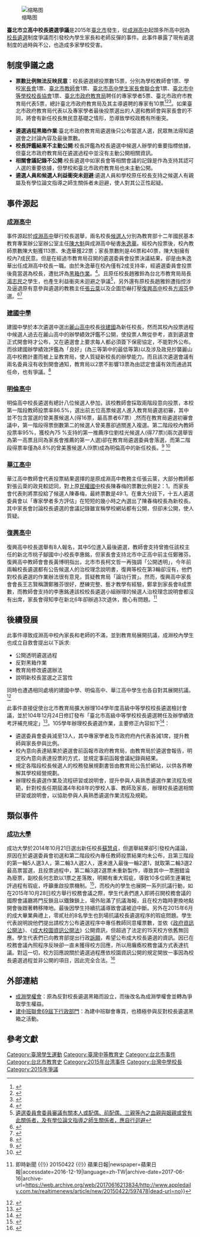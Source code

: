 {{citation style|time=2016-10-30T09:28:31+00:00}}
[[File:自救會刊物.jpg|缩略图]]

'''臺北市立高中校長遴選爭議'''是2015年[[臺北市|臺北市]]發生，從[[臺北市立成淵高級中學|成淵高中]]起頭多所高中因為[[校長|校長]][[遴選|遴選]]制度爭議而引發校內學生家長和老師反彈的事件。此事件暴露了現有遴選制度的過時與不公，也造成多家學校受害。

==制度爭議之處==

* '''票數比例無法反映民意'''：校長遴選總投票數15票，分別為學校教師會1票、學校[[家長會|家長會]]1票、[[臺北市教師會|臺北市教師會]]1票、[[臺北市高中學生家長會聯合會|臺北市高中學生家長會聯合會]]1票、[[臺北市中等學校校長協會|臺北市中等學校校長協會]]1票、[[臺北市政府教育局|臺北市政府教育局]]聘任的專家學者5票、臺北市政府市教育局代表5票，總計臺北市政府教育局及其主導遴聘的專家有10票<ref>{{cite web|author1=教育部|title=高級中等學校校長遴選聘任及辦學績效考評辦法|url=http://edu.law.moe.gov.tw/LawContent.aspx?id=FL008838|publisher=教育部主管法規查詢系統|accessdate=2017-12-15|archive-date=2017-12-15|archive-url=https://web.archive.org/web/20171215221142/http://edu.law.moe.gov.tw/LawContent.aspx?id=FL008838|dead-url=no}}</ref><ref>{{cite web|author1=台北市政府|title=臺北市高級中等學校校長遴選聘任及辦學績效考評補充規定（104.2.4版）|url=http://www.doe.gov.taipei/ct.asp?xItem=97241781&ctNode=66145&mp=104001|publisher=台北市政府|accessdate=2017-12-15|archive-date=2017-12-15|archive-url=https://web.archive.org/web/20171215222646/http://www.doe.gov.taipei/ct.asp?xItem=97241781&ctNode=66145&mp=104001|dead-url=no}}</ref><ref>{{cite web|author1=台北市政府|title=臺北市高級中等學校校長遴選聘任及辦學績效考評辦法修正對照表（104.12.22）|url=http://www.doe.gov.taipei/ct.asp?xItem=150115769&ctNode=33550&mp=104001|publisher=台北市政府|accessdate=2017-12-15|archive-date=2017-12-15|archive-url=https://web.archive.org/web/20171215221244/http://www.doe.gov.taipei/ct.asp?xItem=150115769&ctNode=33550&mp=104001|dead-url=no}}</ref>。如果臺北市政府教育局代表以及專家學者最後投票選出的人選和教師會與家長會的不同，將會有新任校長無民意基礎之情形，恐導致學校政務有所衝突。

* '''遴選過程黑箱作業''':臺北市政府教育局遴選後只公布當選人選，民眾無法得知遴選會之討論內容及最後票數。
* '''校長評鑑結果不主動公開''':校長評鑑為校長遴選中候選人辦學的重要指標依據，但臺北市政府教育局在遴選過程中並沒有主動公開相關資訊。
* '''相關會議記錄不公開''':校長遴選中如家長會等相關會議的記錄是作為支持其認可人選的重要依據，但學校和臺北市政府教育局也未主動公開。
* '''遴選人員和候選人利益衝突未迴避''':遴選人員和學校原任校長支持之候選人有親屬及有學位論文指導之師生關係者未迴避，使人對其公正性起疑。

==事件源起==

=== [[成淵高中|成淵高中]] ===
事件源起於[[成淵高中|成淵高中]]舉行校長選舉，兩名校長[[候選人|候選人]]分別為教育部十二年國民基本教育專案辦公室辦公室主任[[陳大魁|陳大魁]]與成淵高中秘書[[朱逸華|朱逸華]]。經校內投票後，校內教師票數陳大魁獲113票、朱逸華獲22票；家長票數則是46票和40票，陳大魁擁有校內7成民意。但是在經過市教育局召開的遴選委員會投票決議結果，卻是由朱逸華出任成淵高中校長一職。由於朱逸華在校內僅有2成支持率，經遴選委員會投票後竟當選為校長，遭批評為[[黑箱作業|黑箱作業]]。<ref name="two">{{Cite web |url=http://news.ltn.com.tw/news/life/breakingnews/1294286 |title=成淵高中校長遴選 學生臉書爆「黑箱」 |accessdate=2015-06-15 |archive-date=2015-07-02 |archive-url=https://web.archive.org/web/20150702221837/http://news.ltn.com.tw/news/life/breakingnews/1294286 |dead-url=no }}</ref>。且原任校長趙雅鈴為台北市教育局局長[[湯志民|湯志民]]之學生，也產生利益衝突未迴避之爭議<ref>[http://edu.law.moe.gov.tw/LawContentHistory.aspx?id=FL008838 遴選委員會委員審議有關本人或配偶、前配偶、三親等內之血親與姻親或曾有此關係者，及有學位論文指導之師生關係者，應自行迴避]</ref>，另外還有原校長趙雅鈴遭指控涉及逼退原有意參與遴選的教務主任[[張云棻|張云棻]]以及企圖恐嚇打壓[[台北市立復興高級中學|復興高中]]校長[[方淑芬|方淑芬]]參選。<ref>{{Cite web |url=http://www.appledaily.com.tw/realtimenews/article/new/20150421/596728/ |title=為選舉　北市成淵復興高中校長互槓 |accessdate=2015-12-27 |archive-date=2016-01-05 |archive-url=https://web.archive.org/web/20160105104301/http://www.appledaily.com.tw/realtimenews/article/new/20150421/596728/ |dead-url=no }}</ref><ref>{{Cite web |url=http://www.chinatimes.com/realtimenews/20150421004639-260405 |title=成淵高中 抗議校長遴選不公 |accessdate=2015-12-27 |archive-date=2016-01-05 |archive-url=https://web.archive.org/web/20160105091241/http://www.chinatimes.com/realtimenews/20150421004639-260405 |dead-url=no }}</ref>

===[[建國中學|建國中學]]===
建國中學於本次遴選中選出[[麗山高中|麗山高中]]校長[[徐建國_(台灣)|徐建國]]為新任校長，然而其校內投票過程中候選人過去在麗山高中的辦學績效評鑑不公開，使投票人無從參考，直到遴選會正式開會時才公布，又在遴選會上要求每人都必須簽下保密協定，不能對外公布。而徐建國辦學績效評鑑為「良好」(為三等第中的最低等第)以及涉及政見抄襲麗山高中校務計畫而被上呈教育局，使人質疑新校長的辦學能力。而且該次遴選會議有兩名委員沒有收到開會通知，教育局以2票不影響13票為由認定會議有效而通過其任命，也有爭議。<ref>{{Cite web |url=http://news.ltn.com.tw/news/life/breakingnews/1515986 |title=建中校長「票票不等值」惹議 再被爆校長遴選有問題 |accessdate=2015-12-27 |archive-date=2015-11-23 |archive-url=https://web.archive.org/web/20151123061549/http://news.ltn.com.tw/news/life/breakingnews/1515986 |dead-url=no }}</ref>

===[[明倫高中|明倫高中]]===
明倫高中校長遴選有總計八位候選人參加，該校教師會採取兩階段意向投票，本校第一階段教師投票率86.5%，選出前五位高票候選人進入教育局遴選初審，其中並不包含當選的曾美蕙候選人(得16票，最高票者67票）,然而在教育局遴選初審會議中，第一階段得票倒數第二的候選人曾美蕙卻過關進入複選。第二階段校內教師投票率95%，獲校內75 %支持的第一推薦序位劉桂光候選人(得77票)(兩次選舉皆為第一高票且同為家長會推薦的第一人選)卻在教育局遴選委員會落選，而第二階段得票率僅為8.8%的曾美蕙候選人(9票)成為明倫高中的新任校長。<ref>{{Cite web |url=http://udn.com/news/story/3/859566 |title=北市高中校長遴選爆爭議 教師會籲檢討 |accessdate=2015-12-27 |archive-date=2016-01-26 |archive-url=https://web.archive.org/web/20160126150342/http://udn.com/news/story/3/859566 |dead-url=no }}</ref>
<ref>{{Cite web |url=https://www.chinatimes.com/newspapers/20150430000688-260107?chdtv |title=新校長遴選 成淵、明倫高中反彈 |accessdate=2020-06-27 |archive-date=2019-08-15 |archive-url=https://web.archive.org/web/20190815181552/https://www.chinatimes.com/newspapers/20150430000688-260107?chdtv |dead-url=no }}</ref>

===[[華江高中|華江高中]]===
華江高中教師會代表投票結果選擇的是原成淵高中教務主任張云棻，大部分教師都對張云棻的政見較認同，對上原[[民權國中|民權國中]]校長陳春梅的票數比例是2：1。而家長會代表則將票投給了候選人陳春梅，最終票數是49:1。在重大分歧下，十五人遴選委員會以「專家學者多方評估」在短短的幾小時之內選出了陳春梅校長為新校長。其中家長會討論校長遴選的會議記錄雖宣稱學校網站都有公開，但卻未公開，使人質疑。

=== [[臺北市立復興高級中學|復興高中]] ===
復興高中校長選舉有8人報名，其中5位進入最後遴選，教師會支持曾擔任該校主任的新北市桃子腳國中小校長李惠銘，但家長會支持北市中正高中前主任鄭雅芬。復興高中教師會會長黃博明指出，北市市長柯文哲一再強調「公開透明」，今年前兩輪校長遴選都有公告候選人的治校理念說明書，復興等校在第3輪卻沒有，他們對校長遴選的作業辦法很有意見，質疑教育局「論功行賞」。然而，復興高中家長會會長王志賢稱讚鄭雅芬很好，歷練完整、藝才教學有經驗，鄭拿到家長會8成票數，而教師會支持的李惠銘連該校校長遴選小組辦理的候選人治校理念說明會都沒有出席，家長會得知李在新北6年卻辦過3次退休，擔心有問題。<ref>{{Cite news|url=http://www.appledaily.com.tw/realtimenews/article/new/20150422/597478/|title=家長會推薦的校長當選　北市復興高中教師會開罵 {{!}} 即時新聞 {{!}} 20150422 {{!}} 蘋果日報|newspaper=蘋果日報|accessdate=2016-12-19|language=zh-TW|archive-date=2017-06-16|archive-url=https://web.archive.org/web/20170616213834/http://www.appledaily.com.tw/realtimenews/article/new/20150422/597478|dead-url=no}}</ref>

==後續發展==
此事件導致成淵高中校內家長和老師的不滿，並到教育局展開抗議，成淵校內學生也成立自救會提出以下訴求:
* 公開透明遴選過程
* 反對黑箱作業
* 教育局修改遴選辦法
* 說明新校長當選之正當性
同時也遭遇相同處境的建國中學、明倫高中、華江高中學生也各自對其展開抗議。
<ref name="three">{{Cite web |url=http://news.ltn.com.tw/news/local/paper/876229 |title=高中校長遴選 成淵、明倫抗議黑箱 |accessdate=2015-06-15 |archive-date=2015-07-28 |archive-url=https://web.archive.org/web/20150728005414/http://news.ltn.com.tw/news/local/paper/876229 |dead-url=no }}</ref>

此事件直接促使台北市教育局擴大辦理104學年度高級中等學校校長遴選檢討會議，並於104年12月24日修訂發布「臺北市高級中等學校校長遴選聘任及辦學績效考評補充規定」<ref>{{cite web|author1=台北市政府|title=臺北市高級中等學校校長遴選聘任及辦學績效考評補充規定（104.12.22）|url=http://www.doe.gov.taipei/ct.asp?xItem=150115769&ctNode=33550&mp=104001|publisher=台北市政府|accessdate=2017-12-15|archive-date=2017-12-15|archive-url=https://web.archive.org/web/20171215221244/http://www.doe.gov.taipei/ct.asp?xItem=150115769&ctNode=33550&mp=104001|dead-url=no}}</ref>。105學年辦理校長遴選作業，主要修正內容如下<ref>{{cite web|author1=臺北市政府教育局|title=中華民國105年5月19日臺北市議會第12屆第3次定期大會教育委員會校長遴選專案報告|url=http://tcckm.tcc.gov.tw/tccgazFront/search/view_fresh.jsp?tmp2=%E7%AC%AC12%E5%B1%86%E7%AC%AC03%E6%AC%A1%E5%AE%9A%E6%9C%9F%E5%A4%A7%E6%9C%83&tmp3=%E6%95%99%E8%82%B2&tmp4=1203%E5%AE%9A%E6%9C%9F%E5%A4%A7%E6%9C%83%E6%95%99%E8%82%B2%E5%B1%80%E3%80%8C%E6%A0%A1%E9%95%B7%E9%81%B4%E9%81%B8%E3%80%8D%E5%B0%88%E6%A1%88%E5%A0%B1%E5%91%8A&tmp5=%E6%B0%91%E5%9C%8B105%E5%B9%B405%E6%9C%8818%E6%97%A5&tmp6=1%2F201600000735.docx&tmp8=201605&tmp7=1|publisher=臺北市政府教育局|accessdate=2017-12-15}}</ref>：
* 遴選委員會委員減至13人，其中專家學者及市政府府內代表各減1席，提升教師與家長參與比例。
* 校內意向表達結果於遴選會前函報市政府教育局，由教育局於遴選會報告，明定校內意向表達投票的方式，並規定事前函報會議紀錄與結果。
* 規定各階段校長候選人的校務發展規劃書皆由教育局公告於網站，以供各界瞭解其學校經營規劃。
* 辦理校長遴選作業及流程研習或說明會，提升參與人員熟悉遴選作業流程及規範，針對校長任期屆滿4年和8年的學校人事、教師及家長，辦理校長遴選相關研習或說明會，以協助參與人員熟悉遴選作業流程及規範。

==類似事件==
===[[成功大學|成功大學]]===
成功大學於2014年10月21日選出新任校長[[蘇慧貞|蘇慧貞]]，但選舉結果卻引發校內議論，原因在於遴選委員會初選和第二階段校內專任教師投票結果均未公布，且第三階段的第一輪5人選3人，第二輪3人選2人，還未進入最後一輪2選1，就取第二輪3選2最高票當選，且投票過程中，第二輪3選2選票未重新製作，導致其中一票圈錯淪為廢票，副校長何志欽以1票之差落敗，明顯有重大瑕疵，導致10多位師生連署批評過程有瑕疵，呼籲重啟投票機制。<ref>{{Cite web |url=http://www.chinatimes.com/newspapers/20141030000525-260107 |title=選校長爆黑箱 成大師生連署 |accessdate=2015-12-31 |archive-date=2014-12-05 |archive-url=https://web.archive.org/web/20141205233719/http://www.chinatimes.com/newspapers/20141030000525-260107 |dead-url=no }}</ref>，而校內的學生也展開一系列抗議行動，如在2015年10月28日校方舉行校務會議之際，學生代表們進入即將召開校務會議的國際會議廳將門反鎖且以鐵鍊鎖上，場外貼滿了抗議海報，且在校方臨時更換地點開會後跟著轉移陣地。最後因學生持續抗議導致會議被迫中斷。另外在2015年6月的成大畢業典禮上，零貳社的8名學生也到場抗議校長遴選程序的瑕疵問題。學生代表說明說他們提出請校方公布遴選程序中專任教師同意權票數，並依《[[:s:政府資訊公開法|政府資訊公開法]]》、《[[:s:成大校園資訊公開法|成大校園資訊公開法]]》公開資訊，但超過了法定的15天校方依舊無回應。學生代表們已向教育部提出行政[[訴願|訴願]]，希望公布成大校長遴選的資訊。因已在校務會議內照程序反映卻一直未獲得校方回應，所以用癱瘓校務會議方式表達抗議。對這一切，校方回應說關於遴選過程應依校園資訊公開的規定開放一事因為校長遴選過程並非公開的項目，因此完全合法。<ref>{{Cite web |url=http://www.thenewslens.com/post/239048/ |title=成大校長遴選黑箱爭議滿週年 學生2度癱瘓校務會議 |accessdate=2016-01-01 |archive-date=2015-12-04 |archive-url=https://web.archive.org/web/20151204093842/http://www.thenewslens.com/post/239048 |dead-url=no }}</ref>
==外部連結==
*[https://www.facebook.com/givemeabrightCYHS/ 成淵學權會]：原為反對校長遴選黑箱而設立，而後改名為成淵學權會並轉為爭取學生權益。
*[https://www.facebook.com/cksc69/ 建中班聯會69屆下行政部門]：為建中班聯會專頁，也積極參與反對校長遴選黑箱之活動。
== 參考文獻 ==
{{Reflist|2}}

[[Category:臺灣學生運動|Category:臺灣學生運動]]
[[Category:臺灣中等教育史|Category:臺灣中等教育史]]
[[Category:台北市事件|Category:台北市事件]]
[[Category:台北市教育史|Category:台北市教育史]]
[[Category:2015年台湾事件|Category:2015年台湾事件]]
[[Category:台灣中學校長|Category:台灣中學校長]]
[[Category:2015年爭議|Category:2015年爭議]]